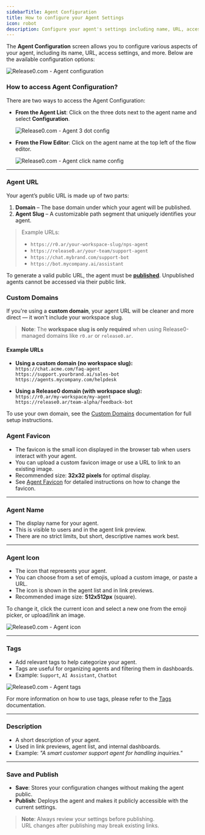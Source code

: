 ```yaml
---
sidebarTitle: Agent Configuration
title: How to configure your Agent Settings
icon: robot  
description: Configure your agent's settings including name, URL, access controls, and other essential parameters.
---
```


The **Agent Configuration** screen allows you to configure various aspects of your agent, including its name, URL, access settings, and more. Below are the available configuration options:

<Frame style={{ maxWidth: '800px' }}>
  <img src="/images/agent-settings/agent-settings.png" alt="Release0.com - Agent configuration" />
</Frame>

### How to access Agent Configuration?

There are two ways to access the Agent Configuration:

- **From the Agent List**: Click on the three dots next to the agent name and select **Configuration**.  
  <Frame style={{ maxWidth: '600px' }}>
    <img src="/images/agent-settings/agent-3dot-settings.png" alt="Release0.com - Agent 3 dot config" />
  </Frame>

- **From the Flow Editor**: Click on the agent name at the top left of the flow editor.  
  <Frame style={{ maxWidth: '600px' }}>
    <img src="/images/agent-settings/click-agent-name.png" alt="Release0.com - Agent click name config" />
  </Frame>

---

### Agent URL

Your agent’s public URL is made up of two parts:

1. **Domain** – The base domain under which your agent will be published.  
2. **Agent Slug** – A customizable path segment that uniquely identifies your agent.

> Example URLs:
> 
> - `https://r0.ar/your-workspace-slug/nps-agent`  
> - `https://release0.ar/your-team/support-agent`  
> - `https://chat.mybrand.com/support-bot`  
> - `https://bot.mycompany.ai/assistant`

To generate a valid public URL, the agent must be [**published**](/editor/publish). Unpublished agents cannot be accessed via their public link.

### Custom Domains

If you're using a **custom domain**, your agent URL will be cleaner and more direct — it won't include your workspace slug.

> **Note**: The **workspace slug is only required** when using Release0-managed domains like `r0.ar` or `release0.ar`.

#### Example URLs

- **Using a custom domain (no workspace slug):**  
  `https://chat.acme.com/faq-agent`  
  `https://support.yourbrand.ai/sales-bot`  
  `https://agents.mycompany.com/helpdesk`

- **Using a Release0 domain (with workspace slug):**  
  `https://r0.ar/my-workspace/my-agent`  
  `https://release0.ar/team-alpha/feedback-bot`

To use your own domain, see the [Custom Domains](/workspace/customDomains) documentation for full setup instructions.

### Agent Favicon

- The favicon is the small icon displayed in the browser tab when users interact with your agent.
- You can upload a custom favicon image or use a URL to link to an existing image.
- Recommended size: **32x32 pixels** for optimal display.
- See [Agent Favicon](/editor/agent-settings/agent-favicon) for detailed instructions on how to change the favicon.

---

### Agent Name

- The display name for your agent.
- This is visible to users and in the agent link preview.
- There are no strict limits, but short, descriptive names work best.

---

### Agent Icon

- The icon that represents your agent.
- You can choose from a set of emojis, upload a custom image, or paste a URL.
- The icon is shown in the agent list and in link previews.
- Recommended image size: **512x512px** (square).

To change it, click the current icon and select a new one from the emoji picker, or upload/link an image.

<Frame style={{ maxWidth: '600px' }}>
  <img src="/images/agent-settings/agent-icon.png" alt="Release0.com - Agent icon" />
</Frame>

---

### Tags

- Add relevant tags to help categorize your agent.
- Tags are useful for organizing agents and filtering them in dashboards.
- Example: `Support`, `AI Assistant`, `Chatbot`

<Frame style={{ maxWidth: '600px' }}>
  <img src="/images/agent-settings/agent-tags.png" alt="Release0.com - Agent tags" />
</Frame>

For more information on how to use tags, please refer to the [Tags](/workspace/tags) documentation.

---

### Description

- A short description of your agent.
- Used in link previews, agent list, and internal dashboards.
- Example: *"A smart customer support agent for handling inquiries."*

---

### Save and Publish

- **Save**: Stores your configuration changes without making the agent public.
- **Publish**: Deploys the agent and makes it publicly accessible with the current settings.

> **Note**: Always review your settings before publishing.  
> URL changes after publishing may break existing links.
